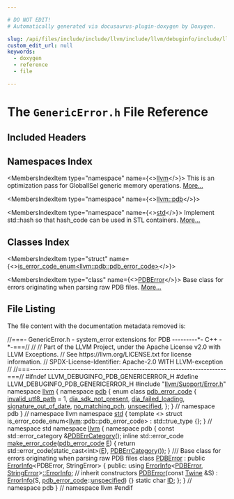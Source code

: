 ```yaml
---

# DO NOT EDIT!
# Automatically generated via docusaurus-plugin-doxygen by Doxygen.

slug: /api/files/include/include/llvm/include/llvm/debuginfo/include/llvm/debuginfo/pdb/genericerror-h
custom_edit_url: null
keywords:
  - doxygen
  - reference
  - file

---
```





# The `GenericError.h` File Reference

<DoxygenPage pluginConfig={pluginConfig}>



## Included Headers

<IncludesList>
<IncludesListItem
  filePath="llvm/Support/Error.h"
  permalink="/docs/api/files/include/include/llvm/include/llvm/support/error-h"
  isLocal="true" />
</IncludesList>

## Namespaces Index

<MembersIndex>

<MembersIndexItem
  type="namespace"
  name={<><a href="/docs/api/namespaces/llvm">llvm</a></>}>
This is an optimization pass for GlobalISel generic memory operations. <a href="/docs/api/namespaces/llvm/#details">More...</a>
</MembersIndexItem>

<MembersIndexItem
  type="namespace"
  name={<><a href="/docs/api/namespaces/llvm/pdb">llvm::pdb</a></>}>
</MembersIndexItem>

<MembersIndexItem
  type="namespace"
  name={<><a href="/docs/api/namespaces/std">std</a></>}>
Implement std::hash so that hash&#95;code can be used in STL containers. <a href="/docs/api/namespaces/std/#details">More...</a>
</MembersIndexItem>

</MembersIndex>

## Classes Index

<MembersIndex>

<MembersIndexItem
  type="struct"
  name={<><a href="/docs/api/structs/std/is-error-code-enum-beb6a6e146cf472e4581382b2f0b4f45">is_error_code_enum&lt;llvm::pdb::pdb_error_code&gt;</a></>}>
</MembersIndexItem>

<MembersIndexItem
  type="class"
  name={<><a href="/docs/api/classes/llvm/pdb/pdberror">PDBError</a></>}>
Base class for errors originating when parsing raw PDB files. <a href="/docs/api/classes/llvm/pdb/pdberror/#details">More...</a>
</MembersIndexItem>

</MembersIndex>


## File Listing

The file content with the documentation metadata removed is:

<ProgramListing>

<Link id="l00001" /><CodeLine lineNumber="1"><Highlight kind="comment">//===- GenericError.h - system&#95;error extensions for PDB ---------&#42;- C++ -&#42;-===//</Highlight><Highlight kind="normal"></Highlight></CodeLine>
<Link id="l00002" /><CodeLine lineNumber="2"><Highlight kind="normal"></Highlight><Highlight kind="comment">//</Highlight><Highlight kind="normal"></Highlight></CodeLine>
<Link id="l00003" /><CodeLine lineNumber="3"><Highlight kind="normal"></Highlight><Highlight kind="comment">// Part of the LLVM Project, under the Apache License v2.0 with LLVM Exceptions.</Highlight><Highlight kind="normal"></Highlight></CodeLine>
<Link id="l00004" /><CodeLine lineNumber="4"><Highlight kind="normal"></Highlight><Highlight kind="comment">// See https://llvm.org/LICENSE.txt for license information.</Highlight><Highlight kind="normal"></Highlight></CodeLine>
<Link id="l00005" /><CodeLine lineNumber="5"><Highlight kind="normal"></Highlight><Highlight kind="comment">// SPDX-License-Identifier: Apache-2.0 WITH LLVM-exception</Highlight><Highlight kind="normal"></Highlight></CodeLine>
<Link id="l00006" /><CodeLine lineNumber="6"><Highlight kind="normal"></Highlight><Highlight kind="comment">//</Highlight><Highlight kind="normal"></Highlight></CodeLine>
<Link id="l00007" /><CodeLine lineNumber="7"><Highlight kind="normal"></Highlight><Highlight kind="comment">//===----------------------------------------------------------------------===//</Highlight><Highlight kind="normal"></Highlight></CodeLine>
<Link id="l00008" /><CodeLine lineNumber="8"><Highlight kind="normal"></Highlight></CodeLine>
<Link id="l00009" /><CodeLine lineNumber="9"><Highlight kind="normal"></Highlight><Highlight kind="preprocessor">#ifndef LLVM&#95;DEBUGINFO&#95;PDB&#95;GENERICERROR&#95;H</Highlight><Highlight kind="normal"></Highlight></CodeLine>
<Link id="l00010" /><CodeLine lineNumber="10"><Highlight kind="normal"></Highlight><Highlight kind="preprocessor">#define LLVM&#95;DEBUGINFO&#95;PDB&#95;GENERICERROR&#95;H</Highlight><Highlight kind="normal"></Highlight></CodeLine>
<Link id="l00011" /><CodeLine lineNumber="11"><Highlight kind="normal"></Highlight></CodeLine>
<Link id="l00012" /><CodeLine lineNumber="12"><Highlight kind="normal"></Highlight><Highlight kind="preprocessor">#include &quot;<a href="/docs/api/files/include/include/llvm/include/llvm/support/error-h">llvm/Support/Error.h</a>&quot;</Highlight><Highlight kind="normal"></Highlight></CodeLine>
<Link id="l00013" /><CodeLine lineNumber="13"><Highlight kind="normal"></Highlight></CodeLine>
<Link id="l00014" /><CodeLine lineNumber="14"><Highlight kind="normal"></Highlight><Highlight kind="keyword">namespace </Highlight><Highlight kind="normal"><a href="/docs/api/namespaces/llvm">llvm</a> &#123;</Highlight></CodeLine>
<Link id="l00015" /><CodeLine lineNumber="15"><Highlight kind="normal"></Highlight><Highlight kind="keyword">namespace </Highlight><Highlight kind="normal"><a href="/docs/api/namespaces/llvm/pdb">pdb</a> &#123;</Highlight></CodeLine>
<Link id="l00016" /><CodeLine lineNumber="16"><Highlight kind="normal"></Highlight></CodeLine>
<Link id="l00017" /><CodeLine lineNumber="17" lineLink="/docs/api/namespaces/llvm/pdb/#aef1d501dfe72c1eac4158fc2bcbe53e7"><Highlight kind="normal"></Highlight><Highlight kind="keyword">enum class</Highlight><Highlight kind="normal"> <a href="/docs/api/namespaces/llvm/pdb/#aef1d501dfe72c1eac4158fc2bcbe53e7">pdb&#95;error&#95;code</a> &#123;</Highlight></CodeLine>
<Link id="l00018" /><CodeLine lineNumber="18" lineLink="/docs/api/namespaces/llvm/pdb/#aef1d501dfe72c1eac4158fc2bcbe53e7a1591cf6ace8d620ef23d39d0db80fdea"><Highlight kind="normal">  <a href="/docs/api/namespaces/llvm/pdb/#aef1d501dfe72c1eac4158fc2bcbe53e7a1591cf6ace8d620ef23d39d0db80fdea">invalid&#95;utf8&#95;path</a> = 1,</Highlight></CodeLine>
<Link id="l00019" /><CodeLine lineNumber="19" lineLink="/docs/api/namespaces/llvm/pdb/#aef1d501dfe72c1eac4158fc2bcbe53e7a02081b2087ce20eacc13ba757d240b2f"><Highlight kind="normal">  <a href="/docs/api/namespaces/llvm/pdb/#aef1d501dfe72c1eac4158fc2bcbe53e7a02081b2087ce20eacc13ba757d240b2f">dia&#95;sdk&#95;not&#95;present</a>,</Highlight></CodeLine>
<Link id="l00020" /><CodeLine lineNumber="20" lineLink="/docs/api/namespaces/llvm/pdb/#aef1d501dfe72c1eac4158fc2bcbe53e7a0dd27af0aeccac00157ef6768de27e76"><Highlight kind="normal">  <a href="/docs/api/namespaces/llvm/pdb/#aef1d501dfe72c1eac4158fc2bcbe53e7a0dd27af0aeccac00157ef6768de27e76">dia&#95;failed&#95;loading</a>,</Highlight></CodeLine>
<Link id="l00021" /><CodeLine lineNumber="21" lineLink="/docs/api/namespaces/llvm/pdb/#aef1d501dfe72c1eac4158fc2bcbe53e7a62cee3a8dd3d870ddac3629f5b026b73"><Highlight kind="normal">  <a href="/docs/api/namespaces/llvm/pdb/#aef1d501dfe72c1eac4158fc2bcbe53e7a62cee3a8dd3d870ddac3629f5b026b73">signature&#95;out&#95;of&#95;date</a>,</Highlight></CodeLine>
<Link id="l00022" /><CodeLine lineNumber="22" lineLink="/docs/api/namespaces/llvm/pdb/#aef1d501dfe72c1eac4158fc2bcbe53e7af44d87e33d47902c5193e0d6f808b60b"><Highlight kind="normal">  <a href="/docs/api/namespaces/llvm/pdb/#aef1d501dfe72c1eac4158fc2bcbe53e7af44d87e33d47902c5193e0d6f808b60b">no&#95;matching&#95;pch</a>,</Highlight></CodeLine>
<Link id="l00023" /><CodeLine lineNumber="23" lineLink="/docs/api/namespaces/llvm/pdb/#aef1d501dfe72c1eac4158fc2bcbe53e7ad415f0e30c471dfdd9bc4f827329ef48"><Highlight kind="normal">  <a href="/docs/api/namespaces/llvm/pdb/#ade7b9821d9857277506650ed1499c9d8ad415f0e30c471dfdd9bc4f827329ef48">unspecified</a>,</Highlight></CodeLine>
<Link id="l00024" /><CodeLine lineNumber="24"><Highlight kind="normal">&#125;;</Highlight></CodeLine>
<Link id="l00025" /><CodeLine lineNumber="25"><Highlight kind="normal">&#125; </Highlight><Highlight kind="comment">// namespace pdb</Highlight><Highlight kind="normal"></Highlight></CodeLine>
<Link id="l00026" /><CodeLine lineNumber="26"><Highlight kind="normal">&#125; </Highlight><Highlight kind="comment">// namespace llvm</Highlight><Highlight kind="normal"></Highlight></CodeLine>
<Link id="l00027" /><CodeLine lineNumber="27"><Highlight kind="normal"></Highlight></CodeLine>
<Link id="l00028" /><CodeLine lineNumber="28"><Highlight kind="normal"></Highlight><Highlight kind="keyword">namespace </Highlight><Highlight kind="normal"><a href="/docs/api/namespaces/std">std</a> &#123;</Highlight></CodeLine>
<Link id="l00029" /><CodeLine lineNumber="29"><Highlight kind="normal"></Highlight><Highlight kind="keyword">template</Highlight><Highlight kind="normal"> &lt;&gt;</Highlight></CodeLine>
<Link id="l00030" /><CodeLine lineNumber="30" lineLink="/docs/api/structs/std/is-error-code-enum-beb6a6e146cf472e4581382b2f0b4f45"><Highlight kind="normal"></Highlight><Highlight kind="keyword">struct </Highlight><Highlight kind="normal">is&#95;error&#95;code&#95;enum&lt;<a href="/docs/api/namespaces/llvm">llvm</a>::pdb::pdb&#95;error&#95;code&gt; : std::true&#95;type &#123;&#125;;</Highlight></CodeLine>
<Link id="l00031" /><CodeLine lineNumber="31"><Highlight kind="normal">&#125; </Highlight><Highlight kind="comment">// namespace std</Highlight><Highlight kind="normal"></Highlight></CodeLine>
<Link id="l00032" /><CodeLine lineNumber="32"><Highlight kind="normal"></Highlight></CodeLine>
<Link id="l00033" /><CodeLine lineNumber="33"><Highlight kind="normal"></Highlight><Highlight kind="keyword">namespace </Highlight><Highlight kind="normal"><a href="/docs/api/namespaces/llvm">llvm</a> &#123;</Highlight></CodeLine>
<Link id="l00034" /><CodeLine lineNumber="34"><Highlight kind="normal"></Highlight><Highlight kind="keyword">namespace </Highlight><Highlight kind="normal">pdb &#123;</Highlight></CodeLine>
<Link id="l00035" /><CodeLine lineNumber="35"><Highlight kind="normal"></Highlight><Highlight kind="keyword">const</Highlight><Highlight kind="normal"> std::error&#95;category &amp;<a href="/docs/api/namespaces/llvm/pdb/#a591b4cef2a8e3df82a04d84344632683">PDBErrCategory</a>();</Highlight></CodeLine>
<Link id="l00036" /><CodeLine lineNumber="36"><Highlight kind="normal"></Highlight></CodeLine>
<Link id="l00037" /><CodeLine lineNumber="37" lineLink="/docs/api/namespaces/llvm/pdb/#aa465e256c446f4ec23b3a2e950dcf98a"><Highlight kind="normal"></Highlight><Highlight kind="keyword">inline</Highlight><Highlight kind="normal"> std::error&#95;code <a href="/docs/api/namespaces/llvm/pdb/#a143fca4f0a941c6af875e1fcc2e1b904">make&#95;error&#95;code</a>(<a href="/docs/api/namespaces/llvm/pdb/#aef1d501dfe72c1eac4158fc2bcbe53e7">pdb&#95;error&#95;code</a> <a href="/docs/api/files/lib/lib/ir/builtingcs-cpp/#abb2b3a60ccc38a28239e19a1646e0c8a">E</a>) &#123;</Highlight></CodeLine>
<Link id="l00038" /><CodeLine lineNumber="38"><Highlight kind="normal">  </Highlight><Highlight kind="keywordflow">return</Highlight><Highlight kind="normal"> std::error&#95;code(</Highlight><Highlight kind="keyword">static&#95;cast&lt;</Highlight><Highlight kind="keywordtype">int</Highlight><Highlight kind="keyword">&gt;</Highlight><Highlight kind="normal">(<a href="/docs/api/files/lib/lib/ir/builtingcs-cpp/#abb2b3a60ccc38a28239e19a1646e0c8a">E</a>), <a href="/docs/api/namespaces/llvm/pdb/#a591b4cef2a8e3df82a04d84344632683">PDBErrCategory</a>());</Highlight></CodeLine>
<Link id="l00039" /><CodeLine lineNumber="39"><Highlight kind="normal">&#125;</Highlight></CodeLine>
<Link id="l00040" /><CodeLine lineNumber="40"><Highlight kind="normal"></Highlight><Highlight kind="comment"></Highlight></CodeLine>
<Link id="l00041" /><CodeLine lineNumber="41"><Highlight kind="comment">/// Base class for errors originating when parsing raw PDB files</Highlight><Highlight kind="normal"></Highlight></CodeLine>
<Link id="l00042" /><CodeLine lineNumber="42" lineLink="/docs/api/classes/llvm/pdb/pdberror"><Highlight kind="normal"></Highlight><Highlight kind="keyword">class </Highlight><Highlight kind="normal"><a href="/docs/api/classes/llvm/pdb/pdberror/#a981e085dd9f6379190fb07c4af6a410e">PDBError</a> : </Highlight><Highlight kind="keyword">public</Highlight><Highlight kind="normal"> <a href="/docs/api/classes/llvm/errorinfo">ErrorInfo</a>&lt;PDBError, StringError&gt; &#123;</Highlight></CodeLine>
<Link id="l00043" /><CodeLine lineNumber="43"><Highlight kind="normal"></Highlight><Highlight kind="keyword">public</Highlight><Highlight kind="normal">:</Highlight></CodeLine>
<Link id="l00044" /><CodeLine lineNumber="44"><Highlight kind="normal">  </Highlight><Highlight kind="keyword">using </Highlight><Highlight kind="normal"><a href="/docs/api/classes/llvm/errorinfo">ErrorInfo</a>&lt;<a href="/docs/api/classes/llvm/pdb/pdberror/#a981e085dd9f6379190fb07c4af6a410e">PDBError</a>, <a href="/docs/api/classes/llvm/stringerror/#a7ee2bc10d4c14bf5f9026f711f83f8f4">StringError</a>&gt;<a href="/docs/api/classes/llvm/errorinfo">::ErrorInfo</a>; </Highlight><Highlight kind="comment">// inherit constructors</Highlight><Highlight kind="normal"></Highlight></CodeLine>
<Link id="l00045" /><CodeLine lineNumber="45" lineLink="/docs/api/classes/llvm/pdb/pdberror/#a981e085dd9f6379190fb07c4af6a410e"><Highlight kind="normal">  <a href="/docs/api/classes/llvm/pdb/pdberror/#a981e085dd9f6379190fb07c4af6a410e">PDBError</a>(</Highlight><Highlight kind="keyword">const</Highlight><Highlight kind="normal"> <a href="/docs/api/classes/llvm/twine">Twine</a> &amp;S) : <a href="/docs/api/classes/llvm/errorinfo">ErrorInfo</a>(S, <a href="/docs/api/namespaces/llvm/pdb/#aef1d501dfe72c1eac4158fc2bcbe53e7">pdb&#95;error&#95;code</a>::<a href="/docs/api/namespaces/llvm/pdb/#ade7b9821d9857277506650ed1499c9d8ad415f0e30c471dfdd9bc4f827329ef48">unspecified</a>) &#123;&#125;</Highlight></CodeLine>
<Link id="l00046" /><CodeLine lineNumber="46" lineLink="/docs/api/classes/llvm/pdb/pdberror/#af030913c5b0b8cad6d963a7302e6eb8f"><Highlight kind="normal">  </Highlight><Highlight kind="keyword">static</Highlight><Highlight kind="normal"> </Highlight><Highlight kind="keywordtype">char</Highlight><Highlight kind="normal"> <a href="/docs/api/classes/llvm/pdb/pdberror/#af030913c5b0b8cad6d963a7302e6eb8f">ID</a>;</Highlight></CodeLine>
<Link id="l00047" /><CodeLine lineNumber="47"><Highlight kind="normal">&#125;;</Highlight></CodeLine>
<Link id="l00048" /><CodeLine lineNumber="48"><Highlight kind="normal">&#125; </Highlight><Highlight kind="comment">// namespace pdb</Highlight><Highlight kind="normal"></Highlight></CodeLine>
<Link id="l00049" /><CodeLine lineNumber="49"><Highlight kind="normal">&#125; </Highlight><Highlight kind="comment">// namespace llvm</Highlight><Highlight kind="normal"></Highlight></CodeLine>
<Link id="l00050" /><CodeLine lineNumber="50"><Highlight kind="normal"></Highlight><Highlight kind="preprocessor">#endif</Highlight></CodeLine>

</ProgramListing>

</DoxygenPage>
